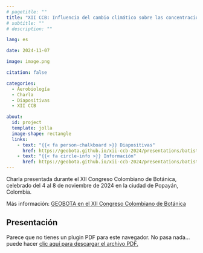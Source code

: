 ```yaml
---
# pagetitle: ""
title: "XII CCB: Influencia del cambio climático sobre las concentraciones de polen aerovagante en la ciudad de Medellín, Colombia"
# subtitle: ""
# description: ""

lang: es

date: 2024-11-07

image: image.png

citation: false

categories: 
  - Aerobiología
  - Charla
  - Diapositivas
  - XII CCB

about:
  id: project
  template: jolla
  image-shape: rectangle
  links:
    - text: "{{< fa person-chalkboard >}} Diapositivas"
      href: https://geobota.github.io/xii-ccb-2024/presentations/batista-florez_etal/presentacion_xii-ccb.pdf/
    - text: "{{< fa circle-info >}} Información"
      href: https://geobota.github.io/xii-ccb-2024/presentations/batista-florez_etal/
---
```


:::{ #project}
:::

Charla presentada durante el XII Congreso Colombiano de Botánica, celebrado del 4 al 8 de noviembre de 2024 en la ciudad de Popayán, Colombia.

Más información: [GEOBOTA en el XII Congreso Colombiano de Botánica](https://geobota.github.io/xii-ccb-2024/presentations/batista-florez_etal/)

## Presentación

```{=html}
<object data="https://geobota.github.io/xii-ccb-2024/presentations/batista-florez_etal/presentacion_xii-ccb.pdf" type="application/pdf" width="800" height="460">
    <p>Parece que no tienes un plugin PDF para este navegador.
    No pasa nada… puede hacer <a href="https://geobota.github.io/xii-ccb-2024/presentations/batista-florez_etal/presentacion_xii-ccb.pdf">clic aquí
    para descargar el archivo PDF.</a></p>
</object>
```
